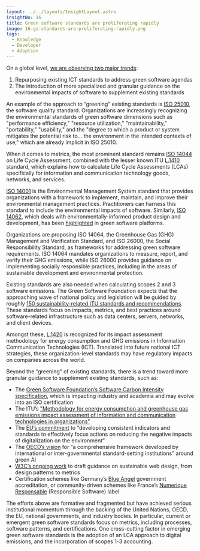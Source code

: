 ```yaml
---
layout: ../../layouts/InsightLayout.astro
insightNo: 16
title: Green software standards are proliferating rapidly
image: 16-gs-standards-are-proliferating-rapidly.png
tags:
  - Knowledge
  - Developer
  - Adoption
---
```


On a global level, [we are observing two major trends](https://link.springer.com/article/10.1365/s40702-021-00821-0):
1. Repurposing existing ICT standards to address green software agendas
2. The introduction of more specialized and granular guidance on the environmental impacts of software to supplement existing standards

An example of the approach to “greening” existing standards is [ISO 25010](https://www.iso.org/obp/ui/#iso:std:iso-iec:25010:ed-1:v1:en), the software quality standard. Organizations are increasingly recognizing the environmental standards of green software dimensions such as "performance efficiency," "resource utilization," "maintainability," "portability," "usability," and the "degree to which a product or system mitigates the potential risk to… the environment in the intended contexts of use," which are already implicit in ISO 25010.

When it comes to metrics, the most prominent standard remains [ISO 14044](https://www.iso.org/obp/ui/#iso:std:iso:14044:ed-1:v1:en) on Life Cycle Assessment, combined with the lesser known ITU [L.1410](https://www.itu.int/rec/T-REC-L.1410-201412-I) standard, which explains how to calculate Life Cycle Assessments (LCAs) specifically for information and communication technology goods, networks, and services.

[ISO 14001](https://www.iso.org/obp/ui/#iso:std:iso:14001:ed-3:v1:en) is the Environmental Management System standard that provides organizations with a framework to implement, maintain, and improve their environmental management practices. Practitioners can harness this standard to include the environmental impacts of software. Similarly, [ISO 14062](https://www.iso.org/standard/33020.html), which deals with environmentally-informed product design and development, has been [highlighted](https://github.com/supertanuki/numeriqueEcoResponsable#normes-et-labels) in green software platforms.

Organizations are proposing ISO 14064, the Greenhouse Gas (GHG) Management and Verification Standard, and ISO 26000, the Social Responsibility Standard, as frameworks for addressing green software requirements. ISO 14064 mandates organizations to measure, report, and verify their GHG emissions, while ISO 26000 provides guidance on implementing socially responsible practices, including in the areas of sustainable development and environmental protection.

Existing standards are also needed when calculating scopes 2 and 3 software emissions. The Green Software Foundation expects that the approaching wave of national policy and legislation will be guided by roughly [150 sustainability-related ITU standards and recommendations](https://www.itu.int/net/ITU-T/lists/standards.aspx). These standards focus on impacts, metrics, and best practices around software-related infrastructure such as data centers, servers, networks, and client devices.

Amongst these, [L.1420](https://www.itu.int/rec/T-REC-L.1420/en) is recognized for its impact assessment methodology for energy consumption and GHG emissions in Information Communication Technologies (ICT). Translated into future national ICT strategies, these organization-level standards may have regulatory impacts on companies across the world.

Beyond the “greening” of existing standards, there is a trend toward more granular guidance to supplement existing standards, such as:
* The [Green Software Foundation’s Software Carbon Intensity specification](https://github.com/Green-Software-Foundation/software_carbon_intensity), which is impacting industry and academia and may evolve into an ISO certification
* The ITU’s ["Methodology for energy consumption and greenhouse gas emissions impact assessment of information and communication technologies in organizations"](https://www.itu.int/ITU-T/workprog/wp_item.aspx?isn=17738)
* The [EU’s commitment](https://data.consilium.europa.eu/doc/document/ST-13957-2020-INIT/en/pdf) to “developing consistent indicators and standards to effectively focus actions on reducing the negative impacts of digitalization on the environment”
* The [OECD’s vision](https://www.oecd-ilibrary.org/docserver/7babf571-en.pdf) for “a comprehensive framework developed by international or inter-governmental standard-setting institutions” around green AI
* [W3C’s ongoing work](https://www.w3.org/community/sustyweb/) to draft guidance on sustainable web design, from design patterns to metrics
* Certification schemes like Germany’s [Blue Angel](https://www.blauer-engel.de/en/certification) government accreditation, or community-driven schemes like France’s [Numerique Responsable](https://label-nr.fr/) (Responsible Software) label

The efforts above are formative and fragmented but have achieved serious institutional momentum through the backing of the United Nations, OECD, the EU, national governments, and industry bodies. In particular, current or emergent green software standards focus on metrics, including processes, software patterns, and certifications. One cross-cutting factor in emerging green software standards is the adoption of an LCA approach to digital emissions, and the incorporation of scopes 1-3 accounting.